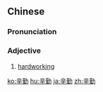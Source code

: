 ==Chinese==
{{zh-forms}}

===Pronunciation===
{{zh-pron
|m=xīnqín
|c=san1 kan4
|mn=qz,tp,xm:sin-khûn/kh,zz:sin-khîn
|ma=Zh-xinqín.ogg
|cat=a
}}

===Adjective===
{{zh-adj}}

# [[hardworking]]

[[ko:辛勤]]
[[hu:辛勤]]
[[ja:辛勤]]
[[zh:辛勤]]
